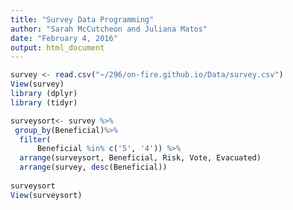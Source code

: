 ```yaml
---
title: "Survey Data Programming"
author: "Sarah McCutcheon and Juliana Matos"
date: "February 4, 2016"
output: html_document
---
```


```r
survey <- read.csv("~/296/on-fire.github.io/Data/survey.csv")
View(survey)
library (dplyr)
library (tidyr)

surveysort<- survey %>%
 group_by(Beneficial)%>%
  filter(
      Beneficial %in% c('5', '4')) %>%
  arrange(surveysort, Beneficial, Risk, Vote, Evacuated)
  arrange(survey, desc(Beneficial))
  
surveysort
View(surveysort)
```

